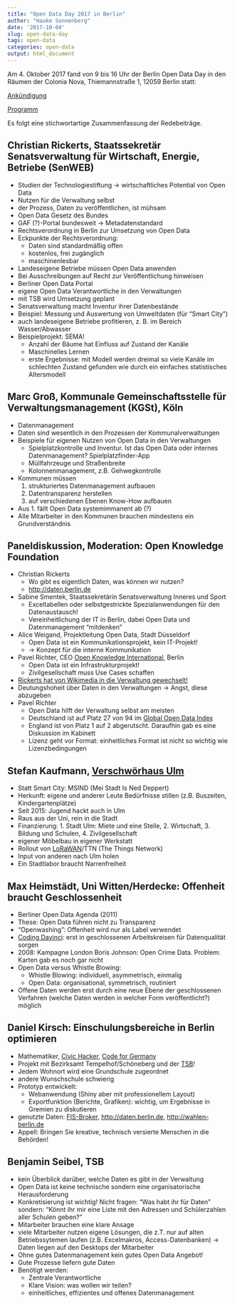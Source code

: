 ```yaml
---
title: "Open Data Day 2017 in Berlin"
author: "Hauke Sonnenberg"
date: '2017-10-04'
slug: open-data-day
tags: open-data
categories: open-data
output: html_document
---
```


Am 4. Oktober 2017 fand von 9 bis 16 Uhr der Berlin Open Data Day in den Räumen 
der Colonia Nova, Thiemannstraße 1, 12059 Berlin statt:

[Ankündigung](https://projektzukunft.berlin.de/projekt-zukunft/projekt-zukunft-events/berlin-open-data-day-2017)

[Programm](https://projektzukunft.berlin.de/fileadmin/user_upload/OpenData17_einladung-FINAL.pdf)

Es folgt eine stichwortartige Zusammenfassung der Redebeiträge. 

## Christian Rickerts, Staatssekretär Senatsverwaltung für Wirtschaft, Energie, Betriebe (SenWEB)

- Studien der Technologiestiftung -> wirtschaftliches Potential von Open Data
- Nutzen für die Verwaltung selbst
- der Prozess, Daten zu veröffentlichen, ist mühsam
- Open Data Gesetz des Bundes
- GAF (?)-Portal bundesweit -> Metadatenstandard
- Rechtsverordnung in Berlin zur Umsetzung von Open Data
- Eckpunkte der Rechtsverordnung:
    * Daten sind standardmäßig offen
	* kostenlos, frei zugänglich
	* maschinenlesbar
- Landeseigene Betriebe müssen Open Data anwenden
- Bei Ausschreibungen auf Recht zur Veröffentlichung hinweisen
- Berliner Open Data Portal
- eigene Open Data Verantwortliche in den Verwaltungen
- mit TSB wird Umsetzung geplant
- Senatsverwaltung macht Inventur ihrer Datenbestände
- Beispiel: Messung und Auswertung von Umweltdaten (für "Smart City")
- auch landeseigene Betriebe profitieren, z. B. im Bereich Wasser/Abwasser
- Beispielprojekt: SEMA! 
    * Anzahl der Bäume hat Einfluss auf Zustand der Kanäle
	* Maschinelles Lernen
	* erste Ergebnisse: mit Modell werden dreimal so viele Kanäle im schlechten
	  Zustand gefunden wie durch ein einfaches statistisches Altersmodell

## Marc Groß, Kommunale Gemeinschaftsstelle für Verwaltungsmanagement (KGSt), Köln

- Datenmanagement
- Daten sind wesentlich in den Prozessen der Kommunalverwaltungen
- Beispiele für eigenen Nutzen von Open Data in den Verwaltungen
    * Spielplatzkontrolle und Inventur. Ist das Open Data oder internes
	  Datenmanagement? Spielplatzfinder-App
	* Müllfahrzeuge und Straßenbreite
	* Kolonnenmanagement, z.B. Gehwegkontrolle
- Kommunen müssen
    1. strukturiertes Datenmanagement aufbauen
    2. Datentransparenz herstellen
    3. auf verschiedenen Ebenen Know-How aufbauen
- Aus 1. fällt Open Data systemimmanent ab (?)
- Alle Mitarbeiter in den Kommunen brauchen mindestens ein Grundverständnis

## Paneldiskussion, Moderation: Open Knowledge Foundation

- Christian Rickerts
    * Wo gibt es eigentlich Daten, was können wir nutzen?
    * <http://daten.berlin.de>
- Sabine Smentek, Staatssekretärin Senatsverwaltung Inneres und Sport
    * Exceltabellen oder selbstgestrickte Spezialanwendungen für den
      Datenaustausch!
	* Vereinheitlichung der IT in Berlin, dabei Open Data und Datenmanagement
	  "mitdenken"
- Alice Weigand, Projektleitung Open Data, Stadt Düsseldorf
    * Open Data ist ein Kommunikationsprojekt, kein IT-Projekt!
	* -> Konzept für die interne Kommunikation
- Pavel Richter, CEO [Open Knowledge International](https://www.okfn.de), Berlin
    * Open Data ist ein Infrastrukturprojekt!
	* Zivilgesellschaft muss Use Cases schaffen
- [Rickerts hat von Wikimedia in die Verwaltung gewechselt!](https://www.politik-kommunikation.de/personalwechsel/rickerts-ist-staatssekretaer-der-berliner-senatsverwaltung-fuer-wirtschaft-189422172)
- Deutungshoheit über Daten in den Verwaltungen -> Angst, diese abzugeben
- Pavel Richter
    * Open Data hilft der Verwaltung selbst am meisten
	* Deutschland ist auf Platz 27 von 94 im [Global Open Data Index](https://index.okfn.org)
	* England ist von Platz 1 auf 2 abgerutscht. Daraufhin gab es eine Diskussion im Kabinett
	* Lizenz geht vor Format: einheitliches Format ist nicht so wichtig wie
	Lizenzbedingungen

## Stefan Kaufmann, [Verschwörhaus Ulm](https://verschwoerhaus.de)

- Statt Smart City: MSIND (Mei Stadt Is Ned Deppert)
- Herkunft: eigene und anderer Leute Bedürfnisse stillen (z.B. Buszeiten,
  Kindergartenplätze)
- Seit 2015: Jugend hackt auch in Ulm
- Raus aus der Uni, rein in die Stadt
- Finanzierung: 1. Stadt Ulm: Miete und eine Stelle, 2. Wirtschaft, 3. Bildung
  und Schulen, 4. Zivilgesellschaft
- eigener Möbelbau in eigener Werkstatt
- Rollout von [LoRaWAN](https://de.wikipedia.org/wiki/Long_Range_Wide_Area_Network)/TTN (The Things Network)
- Input von anderen nach Ulm holen
- Ein Stadtlabor braucht Narrenfreiheit

## Max Heimstädt, Uni Witten/Herdecke: Offenheit braucht Geschlossenheit

- Berliner Open Data Agenda (2011)
- These: Open Data führen nicht zu Transparenz
- "Openwashing": Offenheit wird nur als Label verwendet
- [Coding Davinci](https://codingdavinci.de/): erst in geschlossenen Arbeitskreisen für Datenqualität sorgen
- 2008: Kampagne London Boris Johnson: Open Crime Data. Problem: Karten gab es
  noch gar nicht
- Open Data versus Whistle Blowing:
    * Whistle Blowing: individuell, asymmetrisch, einmalig
	* Open Data: organisational, symmetrisch, routiniert
- Offene Daten werden erst durch eine neue Ebene der geschlossenen Verfahren
  (welche Daten werden in welcher Form veröffentlicht?) möglich
 
## Daniel Kirsch: Einschulungsbereiche in Berlin optimieren

- Mathematiker, [Civic Hacker](https://opengovdata.io/2014/civic-hacking), [Code for Germany](https://codefor.de)
- Projekt mit Bezirksamt Tempelhof/Schöneberg und der [TSB](https://www.technologiestiftung-berlin.de)!
- Jedem Wohnort wird eine Grundschule zugeordnet
- andere Wunschschule schwierig
- Prototyp entwickelt:
    * Webanwendung (Shiny aber mit professionellem Layout)
	* Exportfunktion (Berichte, Grafiken): wichtig, um Ergebnisse in Gremien
	  zu diskutieren
- genutzte Daten: [FIS-Broker](http://www.stadtentwicklung.berlin.de/geoinformation/fis-broker), <http://daten.berlin.de>, <http://wahlen-berlin.de>
- Appell: Bringen Sie kreative, technisch versierte Menschen in die Behörden!

## Benjamin Seibel, TSB

- kein Überblick darüber, welche Daten es gibt in der Verwaltung
- Open Data ist keine technische sondern eine organisatorische Herausforderung
- Konkretisierung ist wichtig! Nicht fragen: "Was habt ihr für Daten" sondern:
  "Könnt ihr mir eine Liste mit den Adressen und Schülerzahlen aller Schulen geben?"
- Mitarbeiter brauchen eine klare Ansage
- viele Mitarbeiter nutzen eigene Lösungen, die z.T. nur auf alten
  Betriebssytemen laufen (z.B. Excelmakros, Access-Datenbanken) -> Daten liegen
  auf den Desktops der Mitarbeiter
- Ohne gutes Datenmanagement kein gutes Open Data Angebot!
- Gute Prozesse liefern gute Daten
- Benötigt werden:
    * Zentrale Verantwortliche
	* Klare Vision: was wollen wir teilen?
	* einheitliches, effizientes und offenes Datenmanagement
	